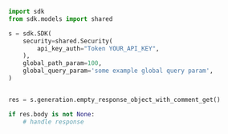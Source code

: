 ```python showLineNumbers copy filename="Empty Response Object With Comment Get usage example"
import sdk
from sdk.models import shared

s = sdk.SDK(
    security=shared.Security(
        api_key_auth="Token YOUR_API_KEY",
    ),
    global_path_param=100,
    global_query_param='some example global query param',
)


res = s.generation.empty_response_object_with_comment_get()

if res.body is not None:
    # handle response
```
